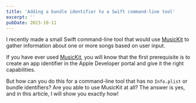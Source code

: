 ```yaml
---
title: 'Adding a bundle identifier to a Swift command-line tool'
excerpt: ''
pubDate: 2023-10-11
---
```


I recently made a small Swift command-line tool that would use [MusicKit]() to gather information about one or more songs based on user input.

If you have ever used [MusicKit](), you will know that the first prerequisite is to create an app identifier in the Apple Developer portal and give it the right capabilities.

But how can you do this for a command-line tool that has no `Info.plist` or bundle identifiers? Are you able to use MusicKit at all? The answer is yes, and in this article, I will show you exactly how!
